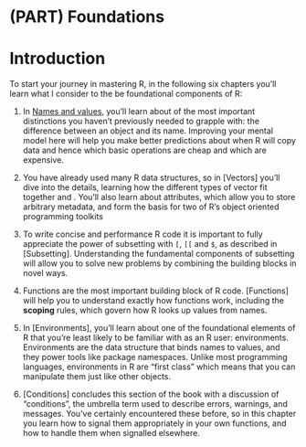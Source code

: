 # (PART) Foundations {-}

# Introduction {#foundations-intro  .unnumbered}

To start your journey in mastering R, in the following six chapters you'll learn what I consider to the be foundational components of R:

1.  In [Names and values](#names-values), you'll learn about of the most 
    important distinctions you haven't previously needed to grapple with:
    the difference between an object and its name. Improving your mental model 
    here will help you make better predictions about when R will copy data 
    and hence which basic operations are cheap and which are expensive.
   
1.  You have already used many R data structures, so in [Vectors] you'll 
    dive into the details, learning how the different types of vector 
    fit together and . You'll also learn about attributes, which allow you to
    store arbitrary metadata, and form the basis for two of R's object
    oriented programming toolkits
    
1.  To write concise and performance R code it is important to fully appreciate
    the power of subsetting with `[`, `[[` and `$`, as described in [Subsetting].
    Understanding the fundamental components of subsetting will allow you to
    solve new problems by combining the building blocks in novel ways.
    
1.  Functions are the most important building block of R code. [Functions]
    will help you to understand exactly how functions work, including
    the __scoping__ rules, which govern how R looks up values from names.
    
1.  In [Environments], you'll learn about one of the foundational elements of R
    that you're least likely to be familiar with as an R user: environments. 
    Environments are the data structure that binds names to values, and they
    power tools like package namespaces. Unlike most programming languages,
    environments in R are "first class" which means that you can manipulate
    them just like other objects.

1.  [Conditions] concludes this section of the book with a discussion of 
    "conditions", the umbrella term used to describe errors, warnings, and 
    messages. You've certainly encountered these before, so in this chapter
    you learn how to signal them appropriately in your own functions, and how 
    to handle them when signalled elsewhere.
    

